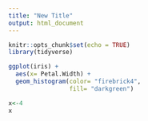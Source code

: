 ```yaml
---
title: "New Title"
output: html_document
---
```


```r
knitr::opts_chunk$set(echo = TRUE)
library(tidyverse)
```
```r
ggplot(iris) +
  aes(x= Petal.Width) +
  geom_histogram(color= "firebrick4",
                 fill= "darkgreen")
```

```r
x<-4
x
```


